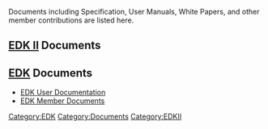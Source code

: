 Documents including Specification, User Manuals, White Papers, and other member contributions are listed here.
==[[EDK II]] Documents==
{{EDKIIDocuments}}


== [[EDK]] Documents ==
*[[EDK User Documentation]]
*[[EDK Member Documents]]

[[Category:EDK]]
[[Category:Documents]]
[[Category:EDKII]]